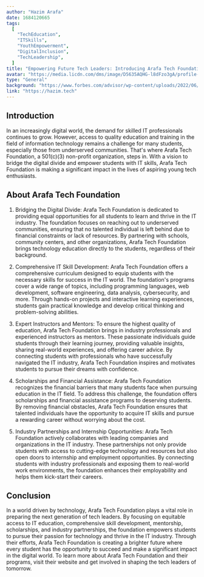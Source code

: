 ```yaml
---
author: "Hazim Arafa"
date: 1684120665
tags:
  [
    "TechEducation",
    "ITSkills",
    "YouthEmpowerment",
    "DigitalInclusion",
    "TechLeadership",
  ]
title: "Empowering Future Tech Leaders: Introducing Arafa Tech Foundation"
avatar: "https://media.licdn.com/dms/image/D5635AQHG-l8dFzo3gA/profile-framedphoto-shrink_200_200/0/1684034239916?e=1684728000&v=beta&t=vWnBK7v744ADE42SuaadEKh7NZTTrCikkMb7DCsgzsY"
type: "General"
background: "https://www.forbes.com/advisor/wp-content/uploads/2022/06/codingbootcamps.jpeg.jpg"
link: "https://hazim.tech"
---
```


## Introduction

In an increasingly digital world, the demand for skilled IT professionals continues to grow. However, access to quality education and training in the field of information technology remains a challenge for many students, especially those from underserved communities. That's where Arafa Tech Foundation, a 501(c)(3) non-profit organization, steps in. With a vision to bridge the digital divide and empower students with IT skills, Arafa Tech Foundation is making a significant impact in the lives of aspiring young tech enthusiasts.

## About Arafa Tech Foundation

1. Bridging the Digital Divide:
   Arafa Tech Foundation is dedicated to providing equal opportunities for all students to learn and thrive in the IT industry. The foundation focuses on reaching out to underserved communities, ensuring that no talented individual is left behind due to financial constraints or lack of resources. By partnering with schools, community centers, and other organizations, Arafa Tech Foundation brings technology education directly to the students, regardless of their background.

2. Comprehensive IT Skill Development:
   Arafa Tech Foundation offers a comprehensive curriculum designed to equip students with the necessary skills for success in the IT world. The foundation's programs cover a wide range of topics, including programming languages, web development, software engineering, data analysis, cybersecurity, and more. Through hands-on projects and interactive learning experiences, students gain practical knowledge and develop critical thinking and problem-solving abilities.

3. Expert Instructors and Mentors:
   To ensure the highest quality of education, Arafa Tech Foundation brings in industry professionals and experienced instructors as mentors. These passionate individuals guide students through their learning journey, providing valuable insights, sharing real-world experiences, and offering career advice. By connecting students with professionals who have successfully navigated the IT industry, Arafa Tech Foundation inspires and motivates students to pursue their dreams with confidence.

4. Scholarships and Financial Assistance:
   Arafa Tech Foundation recognizes the financial barriers that many students face when pursuing education in the IT field. To address this challenge, the foundation offers scholarships and financial assistance programs to deserving students. By removing financial obstacles, Arafa Tech Foundation ensures that talented individuals have the opportunity to acquire IT skills and pursue a rewarding career without worrying about the cost.

5. Industry Partnerships and Internship Opportunities:
   Arafa Tech Foundation actively collaborates with leading companies and organizations in the IT industry. These partnerships not only provide students with access to cutting-edge technology and resources but also open doors to internship and employment opportunities. By connecting students with industry professionals and exposing them to real-world work environments, the foundation enhances their employability and helps them kick-start their careers.

## Conclusion

In a world driven by technology, Arafa Tech Foundation plays a vital role in preparing the next generation of tech leaders. By focusing on equitable access to IT education, comprehensive skill development, mentorship, scholarships, and industry partnerships, the foundation empowers students to pursue their passion for technology and thrive in the IT industry. Through their efforts, Arafa Tech Foundation is creating a brighter future where every student has the opportunity to succeed and make a significant impact in the digital world. To learn more about Arafa Tech Foundation and their programs, visit their website and get involved in shaping the tech leaders of tomorrow.
